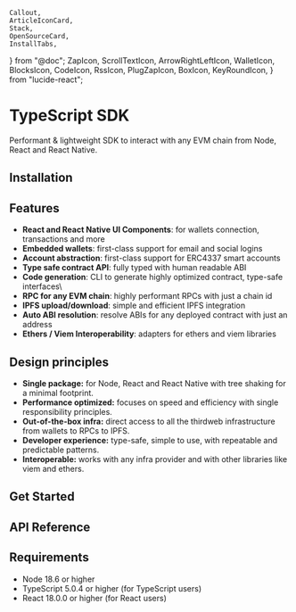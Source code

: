 	Callout,
	ArticleIconCard,
	Stack,
	OpenSourceCard,
	InstallTabs,
} from "@doc";
	ZapIcon,
	ScrollTextIcon,
	ArrowRightLeftIcon,
	WalletIcon,
	BlocksIcon,
	CodeIcon,
	RssIcon,
	PlugZapIcon,
	BoxIcon,
	KeyRoundIcon,
} from "lucide-react";

# TypeScript SDK

Performant & lightweight SDK to interact with any EVM chain from Node, React and React Native.

<OpenSourceCard
	title="Connect TypeScript SDK"
	href="https://github.com/thirdweb-dev/js"
/>

## Installation

<InstallTabs
	npm="npm i thirdweb"
	yarn="yarn add thirdweb"
	pnpm="pnpm i thirdweb"
	bun="bun i thirdweb"
/>

## Features

- **React and React Native UI Components**: for wallets connection, transactions and more
- **Embedded wallets**: first-class support for email and social logins
- **Account abstraction**: first-class support for ERC4337 smart accounts
- **Type safe contract API**: fully typed with human readable ABI
- **Code generation**: CLI to generate highly optimized contract, type-safe interfaces\
- **RPC for any EVM chain**: highly performant RPCs with just a chain id
- **IPFS upload/download**: simple and efficient IPFS integration
- **Auto ABI resolution**: resolve ABIs for any deployed contract with just an address
- **Ethers / Viem Interoperability**: adapters for ethers and viem libraries

## Design principles

- **Single package:** for Node, React and React Native with tree shaking for a minimal footprint.
- **Performance optimized:** focuses on speed and efficiency with single responsibility principles.
- **Out-of-the-box infra:** direct access to all the thirdweb infrastructure from wallets to RPCs to IPFS.
- **Developer experience:** type-safe, simple to use, with repeatable and predictable patterns.
- **Interoperable:** works with any infra provider and with other libraries like viem and ethers.

## Get Started

<Stack>
<ArticleIconCard
	title="Client"
	icon={ZapIcon}
	href="/typescript/v5/client"
  description="Entry point to the thirdweb SDK. It is required for all other actions."
/>

<ArticleIconCard
	title="Chain"
	icon={RssIcon}
	href="/typescript/v5/chain"
	description="Connect to any EVM chain"
/>

<ArticleIconCard
	title="Contract"
	icon={ScrollTextIcon}
	href="/typescript/v5/contract"
	description="Smart contract interface for creating transactions and read contract state"
/>

<ArticleIconCard
	title="Transactions"
	icon={ArrowRightLeftIcon}
	href="/typescript/v5/transactions"
	description="Interact with smart contracts"
/>

<ArticleIconCard
	title="Accounts & Wallets"
	icon={WalletIcon}
	href="/typescript/v5/wallets"
	description="Connect wallets and work with accounts"
/>

<ArticleIconCard
	title="Extensions"
	icon={BlocksIcon}
	href="/typescript/v5/extensions"
	description="Pre-compiled transactions for common actions"
/>

<ArticleIconCard
	title="Adapters"
	icon={PlugZapIcon}
	href="/typescript/v5/adapters"
	description="Interoperability with popular libraries"
/>

<ArticleIconCard
	title="Storage"
	icon={BoxIcon}
	href="/typescript/v5/storage"
	description="IPFS download and upload"
/>

<ArticleIconCard
	title="Auth"
	icon={KeyRoundIcon}
	href="/typescript/v5/auth"
	description="Authenticate users"
/>

<ArticleIconCard
	title="React"
	icon={ReactIcon}
	href="/typescript/v5/react"
	description="React components and hooks"
/>

</Stack>

## API Reference

<Stack>

<ArticleIconCard
	title="Full SDK Reference"
	icon={CodeIcon}
	href="/references/typescript/v5"
/>

</Stack>

## Requirements

- Node 18.6 or higher
- TypeScript 5.0.4 or higher (for TypeScript users)
- React 18.0.0 or higher (for React users)
